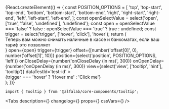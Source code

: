 



<Meta
    title='Компоненты/Tooltip'
    component={Tooltip}
/>


<!-- Canvas -->

<Story name='Tooltip'>
    {React.createElement(() => {
        const POSITION_OPTIONS = [
            'top',
            'top-start',
            'top-end',
            'bottom',
            'bottom-start',
            'bottom-end',
            'right',
            'right-start',
            'right-end',
            'left',
            'left-start',
            'left-end',
        ];
        const openSelectValue = select('open', ['true', 'false', 'undefined'], 'undefined');
        const open =
            openSelectValue === 'false' ? false : openSelectValue === 'true' ? true : undefined;
        const trigger = select('trigger', ['hover', 'click'], 'hover');
        return (
            <div
            style={{
                width: '100%',
                height: '300px',
                display: 'flex',
                justifyContent: 'center',
                alignItems: 'center',
            }}
        >
            <Tooltip
                content={
                    <div style={{ width: '215px' }}>
                        Теперь вам можно снимать наличные в кассе и банкоматах, если ваш тариф это
                        позволяет
                    </div>
                }
                open={open}
                trigger={trigger}
                offset={[number('offset[0]', 0), number('offset[1]', 10)]}
                position={select('position', POSITION_OPTIONS, 'left')}
                onCloseDelay={number('onCloseDelay (in ms)', 300)}
                onOpenDelay={number('onOpenDelay (in ms)', 300)}
                view={select('view', ['tooltip', 'hint'], 'tooltip')}
                dataTestId='test-id'
            >
                <div style={{ padding: '15px', border: '1px dashed rgba(0, 0, 0, 0.1)' }}>
                    {trigger === 'hover' ? 'Hover me' : 'Click me'}
                </div>
            </Tooltip>
        </div>
        );
    })}
</Story>


<!-- Docs -->

<ComponentHeader
    name='Tooltip'
    version={version}
    package='@alfalab/core-components/tooltip'
    stage={3}
    design='https://www.figma.com/file/hqSP3L6qu8UcL3sf18Su1M/Web-Components?node-id=719%3A3'
/>

```tsx
import { Tooltip } from '@alfalab/core-components/tooltip';
```

<Tabs
    description={<Description />}
    changelog={<Changelog />}
    props={<Props of={Tooltip} />}
    cssVars={<CssVars css={styles} />}
/>
